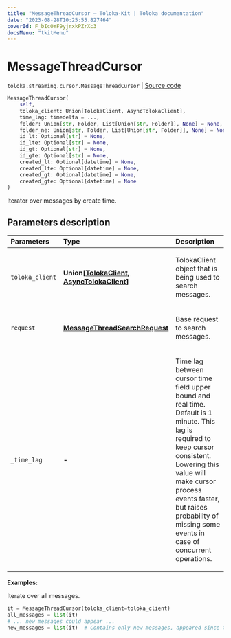 ```yaml
---
title: "MessageThreadCursor — Toloka-Kit | Toloka documentation"
date: "2023-08-28T10:25:55.827464"
coverId: F_bIcOYF9yjrxkPZrXc3
docsMenu: "tkitMenu"
---
```


# MessageThreadCursor

`toloka.streaming.cursor.MessageThreadCursor` | [Source code](https://github.com/Toloka/toloka-kit/blob/v1.2.1/src/streaming/cursor.py#L438)

```python
MessageThreadCursor(
    self,
    toloka_client: Union[TolokaClient, AsyncTolokaClient],
    time_lag: timedelta = ...,
    folder: Union[str, Folder, List[Union[str, Folder]], None] = None,
    folder_ne: Union[str, Folder, List[Union[str, Folder]], None] = None,
    id_lt: Optional[str] = None,
    id_lte: Optional[str] = None,
    id_gt: Optional[str] = None,
    id_gte: Optional[str] = None,
    created_lt: Optional[datetime] = None,
    created_lte: Optional[datetime] = None,
    created_gt: Optional[datetime] = None,
    created_gte: Optional[datetime] = None
)
```

Iterator over messages by create time.

## Parameters description

| Parameters | Type | Description |
| :----------| :----| :-----------|
`toloka_client`|**Union\[[TolokaClient](/docs/toloka-kit/reference/toloka.client.TolokaClient), [AsyncTolokaClient](/docs/toloka-kit/reference/toloka.async_client.client.AsyncTolokaClient)\]**|<p>TolokaClient object that is being used to search messages.</p>
`request`|**[MessageThreadSearchRequest](/docs/toloka-kit/reference/toloka.client.search_requests.MessageThreadSearchRequest)**|<p>Base request to search messages.</p>
`_time_lag`|**-**|<p>Time lag between cursor time field upper bound and real time. Default is 1 minute. This lag is required to keep cursor consistent. Lowering this value will make cursor process events faster, but raises probability of missing some events in case of concurrent operations.</p>

**Examples:**

Iterate over all messages.

```python
it = MessageThreadCursor(toloka_client=toloka_client)
all_messages = list(it)
# ... new messages could appear ...
new_messages = list(it)  # Contains only new messages, appeared since the previous call.
```